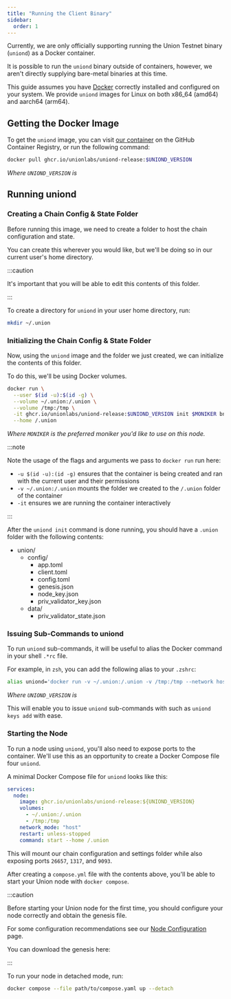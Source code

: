 ```yaml
---
title: "Running the Client Binary"
sidebar:
  order: 1
---
```



Currently, we are only officially supporting running the Union Testnet binary (`uniond`) as a Docker container.

It is possible to run the `uniond` binary outside of containers, however, we aren't directly supplying bare-metal binaries at this time.

This guide assumes you have [Docker](https://www.docker.com/get-started/) correctly installed and configured on your system. We provide `uniond` images for Linux on both x86_64 (amd64) and aarch64 (arm64).

## Getting the Docker Image

To get the `uniond` image, you can visit [our container](https://github.com/orgs/unionlabs/packages/container/package/uniond-release) on the GitHub Container Registry, or run the following command:

```sh
docker pull ghcr.io/unionlabs/uniond-release:$UNIOND_VERSION
```

_Where `UNIOND_VERSION` is <Version chainId="union-testnet-5" genesis="false"/>_

## Running uniond

### Creating a Chain Config & State Folder

Before running this image, we need to create a folder to host the chain configuration and state.

You can create this wherever you would like, but we'll be doing so in our current user's home directory.

:::caution

It's important that you will be able to edit this contents of this folder.

:::

To create a directory for `uniond` in your user home directory, run:

```sh
mkdir ~/.union
```

### Initializing the Chain Config & State Folder

Now, using the `uniond` image and the folder we just created, we can initialize the contents of this folder.

To do this, we'll be using Docker volumes.

```sh
docker run \
  --user $(id -u):$(id -g) \
  --volume ~/.union:/.union \
  --volume /tmp:/tmp \
  -it ghcr.io/unionlabs/uniond-release:$UNIOND_VERSION init $MONIKER bn254 \
  --home /.union
```

_Where `MONIKER` is the preferred moniker you'd like to use on this node._

:::note

Note the usage of the flags and arguments we pass to `docker run` run here:

- `-u $(id -u):(id -g)` ensures that the container is being created and ran with the current user and their permissions
- `-v ~/.union:/.union` mounts the folder we created to the `/.union` folder of the container
- `-it` ensures we are running the container interactively

:::

After the `uniond init` command is done running, you should have a `.union` folder with the following contents:

<FileTree>

- union/
  - config/
    - app.toml
    - client.toml
    - config.toml
    - genesis.json
    - node_key.json
    - priv_validator_key.json
  - data/
    - priv_validator_state.json

</FileTree>

### Issuing Sub-Commands to uniond

To run `uniond` sub-commands, it will be useful to alias the Docker command in your shell `.*rc` file.

For example, in `zsh`, you can add the following alias to your `.zshrc`:

```sh
alias uniond='docker run -v ~/.union:/.union -v /tmp:/tmp --network host -it ghcr.io/unionlabs/uniond-release:$UNIOND_VERSION --home /.union'
```

_Where `UNIOND_VERSION` is <Version chainId="union-testnet-5" genesis="false"/>_

This will enable you to issue `uniond` sub-commands with such as `uniond keys add` with ease.

### Starting the Node

To run a node using `uniond`, you'll also need to expose ports to the container. We'll use this as an opportunity to create a Docker Compose file four `uniond`.

A minimal Docker Compose file for `uniond` looks like this:

```yaml
services:
  node:
    image: ghcr.io/unionlabs/uniond-release:${UNIOND_VERSION}
    volumes:
      - ~/.union:/.union
      - /tmp:/tmp
    network_mode: "host"
    restart: unless-stopped
    command: start --home /.union
```

This will mount our chain configuration and settings folder while also exposing ports `26657`, `1317`, and `9093`.

After creating a `compose.yml` file with the contents above, you'll be able to start your Union node with `docker compose`.

:::caution

Before starting your Union node for the first time, you should configure your node correctly and obtain the genesis file.

For some configuration recommendations see our [Node Configuration](/infrastructure/node-operators/node-configuration) page.

You can download the genesis here:

<DownloadFile filepath="/genesis.json" filename="genesis.json" />

:::

To run your node in detached mode, run:

```sh
docker compose --file path/to/compose.yaml up --detach
```
